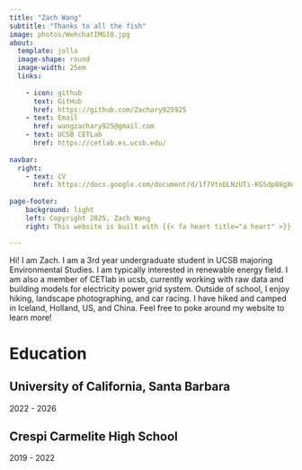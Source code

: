 ```yaml
---
title: "Zach Wang"
subtitle: "Thanks to all the fish"
image: photos/WehchatIMG10.jpg 
about: 
  template: jolla
  image-shape: round
  image-width: 25em
  links:
    
    - icon: github
      text: GitHub
      href: https://github.com/Zachary925925
    - text: Email
      href: wangzachary925@gmail.com
    - text: UCSB CETLab
      href: https://cetlab.es.ucsb.edu/
      
navbar: 
  right:
    - text: CV
      href: https://docs.google.com/document/d/1f7VtnDLNzUTi-KGSdp88gXnGUdNKi1MtGTO073k1HL8/edit?usp=sharing 
      
page-footer:
    background: light
    left: Copyright 2025, Zach Wang
    right: This website is built with {{< fa heart title="a heart" >}}, [{{< fa brands github title="GitHub octocat logo" >}}](https://github.com/samanthacsik/samanthacsik.github.io){target=_blank}, [{{< fa brands r-project title="R Project" >}}](https://www.r-project.org/about.html){target=_blank} and [Quarto](https://quarto.org/){target=_blank}

---
```


Hi! I am Zach. I am a 3rd year undergraduate student in UCSB majoring Environmental Studies. I am typically interested in renewable energy field. I am also a member of CETlab in ucsb, currently working with raw data and building models for electricity power grid system. Outside of school, I enjoy hiking, landscape photographing, and car racing. I have hiked and camped in Iceland, Holland, US, and China. Feel free to poke around my website to learn more!

# Education

## University of California, Santa Barbara

2022 - 2026

## Crespi Carmelite High School 

2019 - 2022
